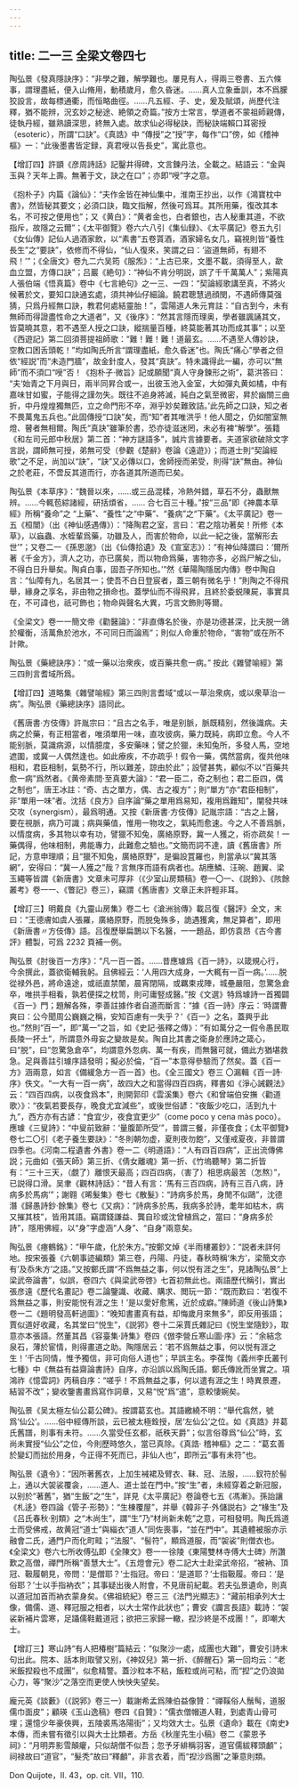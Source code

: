 ```yaml
---
---
---
```

title: 二一三 全梁文卷四七
---




陶弘景《發真隱訣序》：“非學之難，解學難也。屢見有人，得兩三卷書、五六條事，謂理盡紙，便入山脩用，動積歲月，愈久昏迷。……真人立象垂訓，本不爲朦狡設言，故每標通衢，而恒略曲徑。……凡五經、子、史，爰及賦頌，尚歷代注釋，猶不能辨，況玄妙之秘途、絶領之奇篇。”按方士常言，學道者不蒙祖師親傳，徒執丹經，雖熟讀深思，終無入處。故求仙必得秘訣，而秘訣端賴口耳密授（esoteric），所謂“口訣”。《真誥》中 “傳授”之“授”字，每作“口”傍，如《稽神樞》一：“此後墨書皆定録，真君㖟以告長史”，寓此意也。

【增訂四】許顗《彦周詩話》記鑿井得碑，文言鍊丹法，全載之。結語云：“金與玉與？天年上壽。無著于文，訣之在口”；亦即“㖟”字之意。

《抱朴子》内篇《論仙》：“夫作金皆在神仙集中，淮南王抄出，以作《鴻寶枕中書》，然皆秘其要文；必須口訣，臨文指解，然後可爲耳。其所用藥，復改其本名，不可按之便用也”；又《黄白》：“黄者金也，白者銀也，古人秘重其道，不欲指斥，故隱之云爾”；《太平御覽》卷六六八引《集仙録》、《太平廣記》卷五九引《女仙傳》記仙人過酒家飲，以“素書”五卷貰酒，酒家婦名女几，竊視則皆“養性長生”之“要訣”，依修而不得仙，“仙人復來，笑謂之曰：‘盜道無師，有翅不飛！’”；《全唐文》卷九二六吴筠《服炁》：“上古已來，文墨不載，須得至人，歃血立盟，方傳口訣”；吕巖《絶句》：“神仙不肯分明説，誤了千千萬萬人”；紫陽真人張伯端《悟真篇》卷中《七言絶句》之一三、一四：“契論經歌講至真，不將火候著於文，要知口訣通玄處，須共神仙仔細論。饒君聰慧過顔閔，不遇師傳莫强猜，只爲丹經無口訣，教君何處結靈胎！”，雲陽道人朱元育註：“自古到今，未有無師而得證盡性命之大道者”，又《後序》：“然其言隱而理奥，學者雖諷誦其文，皆莫曉其意，若不遇至人授之口訣，縱揣量百種，終莫能著其功而成其事”；以至《西遊記》第二回須菩提祖師歌：“難！難！難！道最玄。……不遇至人傳妙訣，空教口困舌頭乾！”均如陶氏所言“謂理盡紙，愈久昏迷”也。陶氏“痛心”學者之但依“經説”而“未造門牆”，故金針度人，發其“真訣”。特未識得此一編，亦可以“無師”而不須口“㖟”否！《抱朴子·微旨》記或願聞“真人守身鍊形之術”，葛洪答曰： “夫‘始青之下月與日，兩半同昇合或一，出彼玉池入金室，大如彈丸黄如橘，中有嘉味甘如蜜，子能得之謹勿失。既往不追身將滅，純白之氣至微密，昇於幽關三曲折，中丹煌煌獨無匹，立之命門形不卒，淵乎妙矣難致詰。’此先師之口訣，知之者不畏萬鬼五兵也。”此固傳授“口訣”矣，而“知”者其唯洪乎！他人聞之，仍如闇室無燈、瞽者無相爾。陶氏“真訣”雖筆於書，恐亦徒滋迷罔，未必有裨“解學”。張籍《和左司元郎中秋居》第二首：“神方謎語多”，誠片言據要者。夫道家欲破除文字言説，謂師無可授，弟無可受（參觀《楚辭》卷論《遠遊》）；而道士則“契論經歌”之不足，尚加以“訣”，“訣”又必傳以口，舍師授而弟受，則得“訣”無由。神仙之於老莊，不啻反其道而行，亦各道其所道而已矣。

陶弘景《本草序》：“魏晉以來，……或三品混糅，冷熱舛錯，草石不分，蟲獸無辨。……今輒苞綜諸經，研括煩省，…… 合七百三十種。”按“三品”即《神農本草經》所稱“養命”之 “上藥”、“養性”之“中藥”、“養病”之“下藥”。《太平廣記》卷一五《桓闓》（出《神仙感遇傳》）：“降陶君之室，言曰：‘君之陰功著矣！所修《本草》，以蝱蟲、水蛭輩爲藥，功雖及人，而害於物命，以此一紀之後，當解形去世’”；又卷二一《孫思邈》（出《仙傳拾遺》及《宣室志》）：“有神仙降謂曰：‘爾所著《千金方》，濟人之功，亦已廣矣，而以物命爲藥，害物亦多，必爲尸解之仙，不得白日升舉矣。陶貞白事，固吾子所知也。’”然《華陽陶隱居内傳》卷中陶自言：“仙障有九，名居其一；使吾不白日登宸者，蓋三朝有微名乎！”則陶之不得飛舉，緣身之享名，非由物之損命也。蓋學仙而不得飛昇，且終於委蜕陳屍，事實具在，不可諱也，祇可飾也；物命與聲名大異，巧言文飾則等爾。

《全梁文》卷一一簡文帝《勸醫論》：“非直傳名於後，亦是功德甚深，比夫脱一鴿於權衡，活萬魚於池水，不可同日而論焉”；則似人命重於物命，“害物”或在所不計歟。

陶弘景《藥總訣序》：“或一藥以治衆疾，或百藥共愈一病。” 按此《雜譬喻經》第三四則言耆域所爲。

【增訂四】道略集《雜譬喻經》第三四則言耆域“或以一草治衆病，或以衆草治一病”。陶弘景《藥總訣序》語同此。

《舊唐書·方伎傳》許胤宗曰：“且古之名手，唯是别脈，脈既精别，然後識病。夫病之於藥，有正相當者，唯須單用一味，直攻彼病，藥力既純，病即立愈。今人不能别脈，莫識病源，以情臆度，多安藥味；譬之於獵，未知兔所，多發人馬，空地遮圍，或冀一人偶然逢也。如此療疾，不亦疏乎！假令一藥，偶然當病，復共他味相和，君臣相制，氣勢不行，所以難差，諒由於此”；設譬甚隽，顧似不以“百藥共愈一病”爲然者。《黄帝素問·至真要大論》：“君一臣二，奇之制也；君二臣四，偶之制也”，唐王冰註：“奇、古之單方，偶、古之複方”；則“單方”亦“君臣相制”，非“單用一味”者。沈括《良方》自序論“藥之單用爲易知，複用爲難知”，闡發共味交攻（synergism），最爲明通。又按《新唐書·方伎傳》記胤宗語：“古之上醫，要在視脈，病乃可識；病與藥值，惟用一物攻之，氣純而愈速。今之人不善爲脈，以情度病，多其物以幸有功，譬獵不知兔，廣絡原野，冀一人獲之，術亦疏矣！一藥偶得，他味相制，弗能專力，此難愈之驗也。”文簡而詞不達，讀《舊唐書》所記，方意申理順；且“獵不知兔，廣絡原野”，是徧設罝羅也，則當承以“冀其落網”，安得曰：“冀一人獲之”哉？言無序而語有病者也。胡應鱗、汪琬、趙翼、梁玉繩等皆謂《新唐書》文章未可厚非（《少室山房類稿》卷一〇一、《説鈴》、《陔餘叢考》卷一一、《瞥記》卷三），竊謂《舊唐書》文章正未許輕非耳。

【增訂三】明戴良《九靈山房集》卷二七《滄洲翁傳》載吕復《醫評》全文，末曰：“王德膚如虞人張羅，廣絡原野，而脱兔殊多，詭遇獲禽，無足算者”，即用《新唐書〃方伎傳》語。吕復歷舉扁鵲以下名醫，一一題品，即仿袁昂《古今書評》體製，可爲 2232 頁補一例。

陶弘景《肘後百一方序》：“凡一百一首。……昔應璩爲《百一詩》，以箴規心行，今余撰此，蓋欲衛輔我躬。且佛經云：‘人用四大成身，一大輒有一百一病。’……脱從禄外邑，將命遠途，或祇直禁闈，晨宵閉隔，或羈束戎陣，城壘嚴阻，忽驚急倉卒，唯拱手相看，孰若便探之枕笥，則可庸竪成醫。”按《文選》特爲璩詩一首獨闢《百一》門；題解各殊，李善註據作者自道而斷言：“據《百一詩》序云：‘時謂曹爽曰：公今聞周公巍巍之稱，安知百慮有一失乎？’《百一》之名，蓋興乎此也。”然則“百一”，即“萬一”之旨，如《史記·張釋之傳》：“有如萬分之一假令愚民取長陵一抔土”，所謂意外毋妄之變故是矣。陶自比其書之衛身於應詩之箴心，曰“脱”，曰“忽驚急倉卒”，均謂意外忽病、萬一有疾，而無醫可就，備此方猶堪救急。足與善註引璩序語發明；擬必於倫，“百一”本意得參驗而了然矣。蓋《百一方》涵兩意，如言《備緩急方一百一首》也。《全三國文》卷三 〇漏輯《百一詩·序》佚文。“一大有一百一病”，故四大之和當得四百四病，釋書如《淨心誡觀法》云：“四百四病，以夜食爲本”，則開郭印《雲溪集》卷六《和曾端伯安撫〈勸道歌〉》：“夜氣若要長存，晚食尤宜減些”，或後世俗諺：“夜飯少吃口，活到九十九”，西方亦有古諺：“食宜少，夜食宜更少”（come poco y cena màs poco）。應璩《三叟詩》：“中叟前致辭：‘量腹節所受’”，普謂三餐，非僅夜食；《太平御覽》卷七二〇引《老子養生要訣》：“冬則朝勿虚，夏則夜勿飽”，又僅戒夏夜，非普謂四季也。《河南二程遺書·外書》卷一二《明道語》：“人有四百四病”，正出流傳佛説；元曲如《張天師》第三折、《倩女離魂》第一折、《竹塢聽琴》第二折皆有：“三十三天，（覷了）離恨天最高；四百四病，（害了）相思病最苦（怎熬）”，已説得口滑。吴聿《觀林詩話》：“昔人有言：‘馬有三百四病，詩有三百八病，詩病多於馬病’”；謝翱《晞髮集》卷七《散髮》：“詩病多於馬，身閒不似鷗”，沈德潛《歸愚詩鈔·餘集》卷七《又病》：“詩病多於馬，我病多於詩，耄年如枯木，病又摧其枝”，皆用其語。竊謂錢謙益、龔自珍或沈曾植爲之，當曰：“身病多於詩”，隱用佛經，以“身”字虚涵“人身”、“自身”兩意矣。

陶弘景《瘞鶴銘》：“甲午歲，化於朱方。”按鄭文焯《半雨樓叢鈔》：“説者未詳何地。按宋張養《六朝事迹編類》第三卷，丹陽、丹徒，春秋時稱‘朱方’，梁簡文亦有‘及忝朱方’之語。”又按鄭氏謂“不爲無益之事，何以悦有涯之生”，見諸陶弘景“上梁武帝論書”，似誤，卷四六《與梁武帝啓》七首初無此也。兩語歷代稱引，實出張彦遠《歷代名畫記》卷二論鑒識、收藏、購求、閲玩一節：“既而歎曰：‘若復不爲無益之事，則安能悦有涯之生！’是以愛好愈篤，近於成癖。”陳師道《後山詩集》卷一二《題明發高軒過圖》：“晚知書畫真有益，却悔歲月來無多”，即反用張語；賈似道好收藏，名其堂曰“悦生”，《説郛》卷十二采賈氏雜記曰《悦生堂隨鈔》，取意亦本張語。然董其昌《容臺集·詩集》卷四《倣李營丘寒山圖·序》云：“余結念泉石，薄於宦情，則得畫道之助。陶隱居云：‘若不爲無益之事，何以悦有涯之生！’千古同情，惟予獨信，非可向俗人道也”；早誤主名。李葆恂《義州李氏叢刊七種》中《無益有益齋論書詩》自序，亦沿誤以爲陶氏語。鄭氏傳訛而坐實之。項鴻祚《憶雲詞》丙稿自序：“嗟乎！不爲無益之事，何以遣有涯之生！時異景遷，結習不改”；變收鑒書畫爲寫作詞章，又易“悦”爲“遣”，意較悽婉矣。

陶弘景《吴太極左仙公葛公碑》。按謂葛玄也。其語繳繞不明：“舉代翕然，號爲‘仙公’。……俗中經傳所談，云已被太極銓授，居‘左仙公’之位。如《真誥》并葛氏舊譜，則事有未符。……久當受任玄都，祇秩天爵”；似言俗尊爲“仙公”時，玄尚未實授“仙公”之位，今則歷時悠久，當已真除。《真誥· 稽神樞》之二：“葛玄善於變幻而拙於用身，今正得不死而已，非仙人也”，即所云“事有未符”也。

陶弘景《遺令》：“因所著舊衣，上加生裓裙及臂衣、靺、冠、法服，……釵符於髻上，通以大袈裟覆衾，……道人、道士並在門中。”按“生”者，未經穿着之新冠服，以别於“著舊”，猶“生飯”之“生”，詳見《太平廣記》卷論卷七五《馮漸》。孫詒讓《札迻》卷四論《管子·形勢》：“生棟覆屋”，并舉《韓非子·外儲説右》之“椽生”及《吕氏春秋·别類》之“木尚生”，謂“生”乃“材尚新未乾”之意，可相發明。陶氏爲道士而受佛戒，故黄冠“道士”與緇衣“道人”同佐喪事，“並在門中”。其遺體被服亦示融會二氏，通門户而化町畦；“法服”、“髻符”，顯爲道服，而“袈裟”則僧衣也。《全梁文》卷六七所收傅弘即《全陳文》卷一一徐陵《東陽雙林寺傅大士碑》所讚歎之高僧，禪門所稱“善慧大士”。《五燈會元》卷二記大士赴梁武帝招，“被衲、頂冠、靸履朝見，帝問：‘是僧耶？’士指冠。帝曰：‘是道耶？’士指靸履。帝曰：‘是俗耶？’士以手指衲衣”；其事疑出後人附會，不見唐前紀載。若夫弘景遺命，則真以道冠加首而衲衣蒙身矣。《佛祖統紀》卷三三《法門光顯志》：“藏前相承列大士像，備儒、道、釋冠服之相者，以大士常作此狀也”；曹安《讕言長語》載詩：“袈裟新補片雲寒，足躡儒鞋戴道冠；欲把三家歸一轍，揑沙終是不成團！”，即嘲大士。

【增訂三】寒山詩“有人把椿樹”篇結云：“似聚沙一處，成團也大難”，曹安引詩末句出此。院本、話本則取譬又别，《神奴兒》第一折、《醉醒石》第一回均云：“老米飯揑殺也不成團”，似愈精警。蓋沙粒本不粘，飯粒或尚可粘，而“揑”之仍浪拋心力，等“聚沙”之落空而更使人怏怏失望矣。

龐元英《談藪》（《説郛》卷三一）載謝希孟爲陳伯益像贊：“禪鞵俗人鬚髩，道服儒巾面皮”；顧瑛《玉山逸稿》卷四《自贊》：“儒衣僧帽道人鞋，到處青山骨可埋；還憶少年豪俠興，五陵裘馬洛陽街”；又均效大士。弘景《遺命》載在《南史》本傳，而未嘗有徵引以與大士比類者。方岳《秋崖先生小稿》卷二《蒙恩予祠》：“月明弄影雪顛癯，只似胡僧不似吾；忽予牙緋稱羽客，道官儒紱釋頭顱”；祠禄故曰“道官”，“髮秃”故曰“釋顱”，非言衣着，而“揑沙爲團”之筆意則類。

Don Quijote，II. 43，op. cit. VII，110.